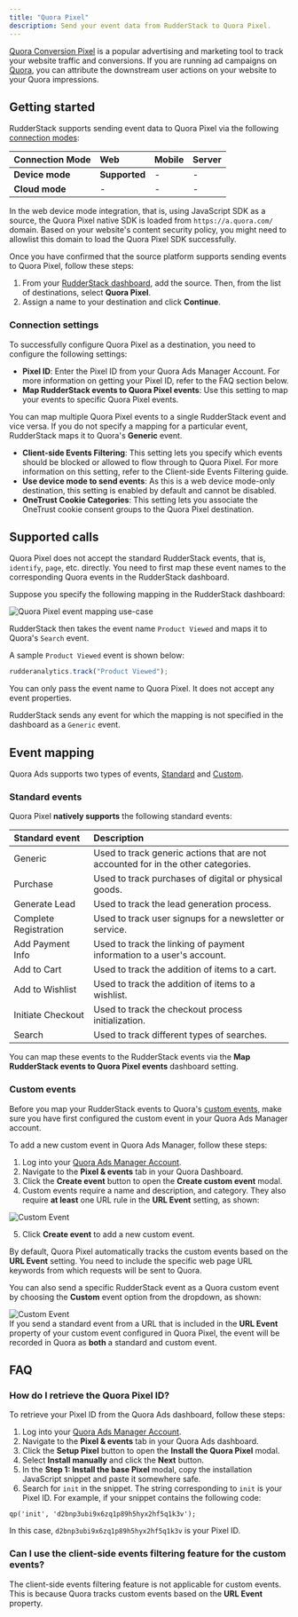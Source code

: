 ```yaml
---
title: "Quora Pixel"
description: Send your event data from RudderStack to Quora Pixel.
---
```


[Quora Conversion Pixel](https://quoraadsupport.zendesk.com/hc/en-us/articles/115010303387-About-the-Quora-Pixel) is a popular advertising and marketing tool to track your website traffic and conversions.  If you are running ad campaigns on [Quora](https://quora.com/), you can attribute the downstream user actions on your website to your Quora impressions.

## Getting started

RudderStack supports sending event data to Quora Pixel via the following <a href="https://rudderstack.com/docs/rudderstack-cloud/rudderstack-connection-modes/">connection modes</a>:

| **Connection Mode** | **Web**       | **Mobile**    | **Server**    |
| :------------------ | :------------ | :------------ | :------------ |
| **Device mode**     |     **Supported**          |        -       |        -       |
| **Cloud mode**      |      -         |        -       |         -      |

<div class="infoBlock">
In the web device mode integration, that is, using <Link to="/sources/event-streams/sdks/rudderstack-javascript-sdk">JavaScript SDK</Link> as a source, the Quora Pixel native SDK is loaded from <code class="inline-code">https://a.quora.com/</code> domain. Based on your website's content security policy, you might need to <Link to="/sources/event-streams/sdks/rudderstack-javascript-sdk/load-js-sdk/#allowlist-destination-domain">allowlist this domain</Link> to load the Quora Pixel SDK successfully.
</div>

Once you have confirmed that the source platform supports sending events to Quora Pixel, follow these steps:

1. From your [RudderStack dashboard](https://app.rudderstack.com/), add the source. Then, from the list of destinations, select **Quora Pixel**.
2. Assign a name to your destination and click **Continue**.

### Connection settings 

To successfully configure Quora Pixel as a destination, you need to configure the following settings:

- **Pixel ID**: Enter the Pixel ID from your Quora Ads Manager Account. For more information on getting your Pixel ID, refer to the <Link to="#how-do-i-retrieve-the-quora-pixel-id">FAQ</Link> section below.
- **Map RudderStack events to Quora Pixel events**: Use this setting to map your events to specific Quora Pixel events.

<div class="infoBlock">
You can map multiple Quora Pixel events to a single RudderStack event and vice versa. If you do not specify a mapping for a particular event, RudderStack maps it to Quora's <strong>Generic</strong> event.
</div>

- **Client-side Events Filtering**: This setting lets you specify which events should be blocked or allowed to flow through to Quora Pixel. For more information on this setting, refer to the <Link to="/sources/sdks/event-filtering/">Client-side Events Filtering</Link> guide.
- **Use device mode to send events**: As this is a <Link to="https://www.rudderstack.com/docs/destinations/rudderstack-connection-modes/#device-mode">web device mode</Link>-only destination, this setting is enabled by default and cannot be disabled.
- **OneTrust Cookie Categories**: This setting lets you associate the <Link to="/sources/sdks/rudderstack-javascript-sdk/consent-managers/onetrust/">OneTrust</Link> cookie consent groups to the Quora Pixel destination.

## Supported calls

Quora Pixel does not accept the standard RudderStack events, that is, <Link to="/event-spec/standard-events/identify/">`identify`</Link>, <Link to="/event-spec/standard-events/page/">`page`</Link>, etc. directly. You need to first map these event names to the corresponding Quora events in the RudderStack dashboard.

Suppose you specify the following mapping in the RudderStack dashboard:

<img src="../../assets/event-stream-destinations/quora-pixel-usecase.png" alt="Quora Pixel event mapping use-case" />

RudderStack then takes the event name `Product Viewed` and maps it to Quora's `Search` event.

A sample `Product Viewed` event is shown below:

```javascript
rudderanalytics.track("Product Viewed");
```

<div class="warningBlock">
You can only pass the event name to Quora Pixel. It does not accept any event properties.
</div>

RudderStack sends any event for which the mapping is not specified in the dashboard as a `Generic` event.

## Event mapping

Quora Ads supports two types of events, [Standard](https://quoraadsupport.zendesk.com/hc/en-us/articles/360029101832-Standard-Events) and [Custom](https://quoraadsupport.zendesk.com/hc/en-us/articles/360029101852).

### Standard events

Quora Pixel **natively supports** the following standard events:

| Standard event | Description |
| :-------| :--------|
| Generic | Used to track generic actions that are not accounted for in the other categories. |
| Purchase | Used to track purchases of digital or physical goods. |
| Generate Lead | Used to track the lead generation process. |
| Complete Registration |  Used to track user signups for a newsletter or service. |
| Add Payment Info | Used to track the linking of payment information to a user's account. |
| Add to Cart | Used to track the addition of items to a cart. |
| Add to Wishlist | Used to track the addition of items to a wishlist. |
| Initiate Checkout | Used to track the checkout process initialization. |
| Search | Used to track different types of searches. |

You can map these events to the RudderStack events via the **Map RudderStack events to Quora Pixel events** dashboard setting.

### Custom events

Before you map your RudderStack events to Quora's [custom events](https://quoraadsupport.zendesk.com/hc/en-us/articles/360029101852), make sure you have first configured the custom event in your Quora Ads Manager account.

To add a new custom event in Quora Ads Manager, follow these steps:

1. Log into your [Quora Ads Manager Account](https://www.quora.com/ads/account).
2. Navigate to the **Pixel & events** tab in your Quora Dashboard.
3. Click the **Create event** button to open the **Create custom event** modal.
4. Custom events require a name and description, and category. They also require **at least** one URL rule in the **URL Event** setting, as shown:

<img src="../../assets/event-stream-destinations/quora-pixel-custom-event.png" alt="Custom Event"/>

5. Click **Create event** to add a new custom event.

By default, Quora Pixel automatically tracks the custom events based on the <strong>URL Event</strong> setting. You need to include the specific web page URL keywords from which requests will be sent to Quora.

You can also send a specific RudderStack event as a Quora custom event by choosing the **Custom** event option from the dropdown, as shown:

<img src="../../assets/event-stream-destinations/quora-pixel-custom-events-example.png" alt="Custom Event" />

<div class="warningBlock">
If you send a <Link to="#standard-events">standard event</Link> from a URL that is included in the <strong>URL Event</strong> property of your custom event configured in Quora Pixel, the event will be recorded in Quora as <strong>both</strong> a standard and custom event.
</div>

## FAQ

### How do I retrieve the Quora Pixel ID?

To retrieve your Pixel ID from the Quora Ads dashboard, follow these steps:

1. Log into your [Quora Ads Manager Account](https://www.quora.com/ads/account).
2. Navigate to the **Pixel & events** tab in your Quora Ads dashboard.
3. Click the **Setup Pixel** button to open the **Install the Quora Pixel** modal.
4. Select **Install manually** and click the **Next** button.
5. In the **Step 1: Install the base Pixel** modal, copy the installation JavaScript snippet and paste it somewhere safe.
6. Search for `init` in the snippet. The string corresponding to `init` is your Pixel ID. For example, if your snippet contains the following code:

```
qp('init', 'd2bnp3ubi9x6zq1p89h5hyx2hf5q1k3v');
```
In this case, `d2bnp3ubi9x6zq1p89h5hyx2hf5q1k3v` is your Pixel ID.

### Can I use the client-side events filtering feature for the custom events?

The <Link to="/sources/sdks/event-filtering/">client-side events filtering</Link> feature is not applicable for custom events. This is because Quora tracks custom events based on the **URL Event** property.
